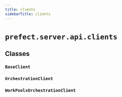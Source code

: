 ```yaml
---
title: clients
sidebarTitle: clients
---
```


# `prefect.server.api.clients`

## Classes

### `BaseClient` <sup><a href="https://github.com/prefecthq/prefect/blob/main/src/prefect/server/api/clients.py#L30"><Icon icon="github" size="14" /></a></sup>

### `OrchestrationClient` <sup><a href="https://github.com/prefecthq/prefect/blob/main/src/prefect/server/api/clients.py#L66"><Icon icon="github" size="14" /></a></sup>

### `WorkPoolsOrchestrationClient` <sup><a href="https://github.com/prefecthq/prefect/blob/main/src/prefect/server/api/clients.py#L226"><Icon icon="github" size="14" /></a></sup>
